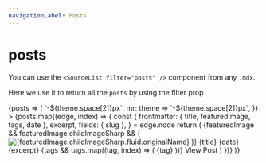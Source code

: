 ```yaml
---
navigationLabel: Posts
---
```



# posts

You can use the `<SourceList filter="posts" />` component from any `.mdx`. 

Here we use it to return all the `posts` by using the filter prop

<SourceList filter="posts">
  {posts => (
    <Flex
      sx={{
        flexWrap: "wrap",
        ml: theme => `-${theme.space[2]}px`,
        mr: theme => `-${theme.space[2]}px`,
      }}
    >
      {posts.map((edge, index) => {
        const {
          frontmatter: { title, featuredImage, tags, date },
          excerpt,
          fields: { slug },
        } = edge.node
        return (
          <Box
            key={index}
            sx={{ display: 'flex', mb: 3, width: ["100%", "100%", "50%", "33.333%"], pl: 2, pr: 2 }}
          >
            <Link href={slug} sx={{ textDecoration: "none", display: 'flex', flex: '1 1 auto' }}>
             <Card sx={{display: 'flex', flexDirection: 'column'}}>
                {featuredImage && featuredImage.childImageSharp && (
                  <Box sx={{ position: 'relative', overflow: 'hidden' }}>
                    <Image
                      src={featuredImage.childImageSharp.fluid.src}
                      alt={featuredImage.childImageSharp.fluid.originalName}
                    />
                  </Box>
                )}
                <Box
                  sx={{
                    display: 'flex',
                    flexDirection: 'column',
                    flex: '1 1 auto',
                    p: 3,
                  }}
                >
                  <Heading variant="styles.h4" sx={{ color: "text" }}>
                    {title}
                  </Heading>
                  <Text sx={{mb: 2, color: 'muted'}}>{date}</Text>
                  <Text sx={{mb: 3, color: 'text', flex: '1 1 auto'}}>{excerpt}</Text>
                  <Box sx={{display: 'block', mb: 2 }}>
                  {tags &&
                    tags.map((tag, index) => (
                      <Badge
                        key={index}
                        sx={{
                          mr: 2,
                          mb: 2,
                          color: mix(
                            "muted",
                            "primary",
                            `${index / tags.length}`
                          ),
                          borderColor: mix(
                            "muted",
                            "primary",
                            `${index / tags.length}`
                          ),
                        }}
                        variant="primary"
                      >
                        {tag}
                      </Badge>
                    ))}
                  </Box>
                  <Text>View Post</Text>
                </Box>
              </Card>
            </Link>
          </Box>
        )
      })}
    </Flex>
  )}
</SourceList>
